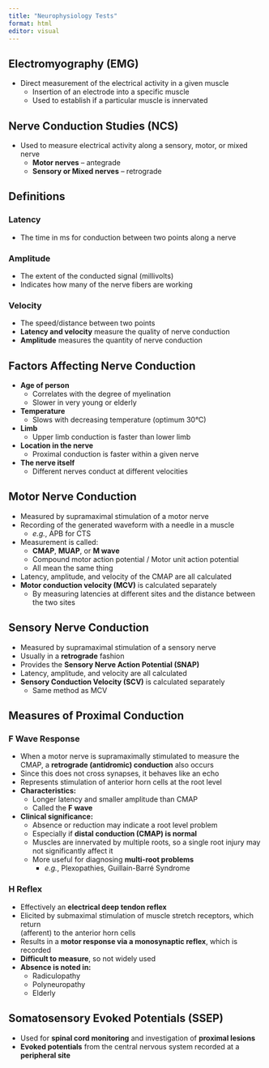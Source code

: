 ```yaml
---
title: "Neurophysiology Tests"
format: html
editor: visual
---
```


## Electromyography (EMG)
- Direct measurement of the electrical activity in a given muscle  
  - Insertion of an electrode into a specific muscle  
  - Used to establish if a particular muscle is innervated  

## Nerve Conduction Studies (NCS)
- Used to measure electrical activity along a sensory, motor, or mixed nerve  
  - **Motor nerves** – antegrade  
  - **Sensory or Mixed nerves** – retrograde  

## Definitions

### Latency  
- The time in ms for conduction between two points along a nerve  

### Amplitude  
- The extent of the conducted signal (millivolts)  
- Indicates how many of the nerve fibers are working  

### Velocity  
- The speed/distance between two points  
- **Latency and velocity** measure the quality of nerve conduction  
- **Amplitude** measures the quantity of nerve conduction  

## Factors Affecting Nerve Conduction
- **Age of person**  
  - Correlates with the degree of myelination  
  - Slower in very young or elderly  
- **Temperature**  
  - Slows with decreasing temperature (optimum 30°C)  
- **Limb**  
  - Upper limb conduction is faster than lower limb  
- **Location in the nerve**  
  - Proximal conduction is faster within a given nerve  
- **The nerve itself**  
  - Different nerves conduct at different velocities  

## Motor Nerve Conduction
- Measured by supramaximal stimulation of a motor nerve  
- Recording of the generated waveform with a needle in a muscle  
  - *e.g.*, APB for CTS  
- Measurement is called:  
  - **CMAP**, **MUAP**, or **M wave**  
  - Compound motor action potential / Motor unit action potential  
  - All mean the same thing  
- Latency, amplitude, and velocity of the CMAP are all calculated  
- **Motor conduction velocity (MCV)** is calculated separately  
  - By measuring latencies at different sites and the distance between the two sites  

## Sensory Nerve Conduction
- Measured by supramaximal stimulation of a sensory nerve  
- Usually in a **retrograde** fashion  
- Provides the **Sensory Nerve Action Potential (SNAP)**  
- Latency, amplitude, and velocity are all calculated  
- **Sensory Conduction Velocity (SCV)** is calculated separately  
  - Same method as MCV  

## Measures of Proximal Conduction

### F Wave Response
- When a motor nerve is supramaximally stimulated to measure the CMAP, a **retrograde (antidromic) conduction** also occurs  
- Since this does not cross synapses, it behaves like an echo  
- Represents stimulation of anterior horn cells at the root level  
- **Characteristics:**  
  - Longer latency and smaller amplitude than CMAP  
  - Called the **F wave**  
- **Clinical significance:**  
  - Absence or reduction may indicate a root level problem  
  - Especially if **distal conduction (CMAP) is normal**  
  - Muscles are innervated by multiple roots, so a single root injury may not significantly affect it  
  - More useful for diagnosing **multi-root problems**  
    - *e.g.*, Plexopathies, Guillain-Barré Syndrome  

### H Reflex
- Effectively an **electrical deep tendon reflex**  
- Elicited by submaximal stimulation of muscle stretch receptors, which return  
  (afferent) to the anterior horn cells  
- Results in a **motor response via a monosynaptic reflex**, which is recorded  
- **Difficult to measure**, so not widely used  
- **Absence is noted in:**  
  - Radiculopathy  
  - Polyneuropathy  
  - Elderly  

## Somatosensory Evoked Potentials (SSEP)
- Used for **spinal cord monitoring** and investigation of **proximal lesions**  
- **Evoked potentials** from the central nervous system recorded at a **peripheral site**  
